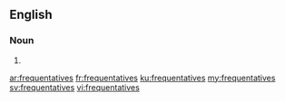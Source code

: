 {{also|fréquentatives}}
==English==

===Noun===
{{head|en|noun plural form}}

# {{plural of|frequentative|lang=en}}

[[ar:frequentatives]]
[[fr:frequentatives]]
[[ku:frequentatives]]
[[my:frequentatives]]
[[sv:frequentatives]]
[[vi:frequentatives]]